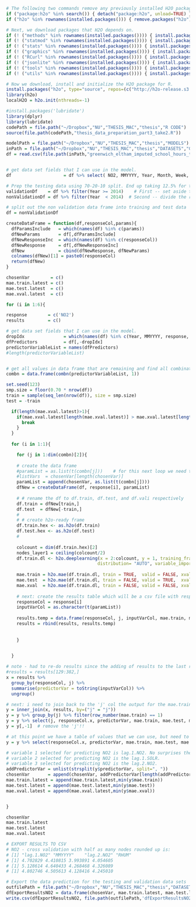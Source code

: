 ```r
# The following two commands remove any previously installed H2O packages for R.
if ("package:h2o" %in% search()) { detach("package:h2o", unload=TRUE) }
if ("h2o" %in% rownames(installed.packages())) { remove.packages("h2o") }

# Next, we download packages that H2O depends on.
if (! ("methods" %in% rownames(installed.packages()))) { install.packages("methods") }
if (! ("statmod" %in% rownames(installed.packages()))) { install.packages("statmod") }
if (! ("stats" %in% rownames(installed.packages()))) { install.packages("stats") }
if (! ("graphics" %in% rownames(installed.packages()))) { install.packages("graphics") }
if (! ("RCurl" %in% rownames(installed.packages()))) { install.packages("RCurl") }
if (! ("jsonlite" %in% rownames(installed.packages()))) { install.packages("jsonlite") }
if (! ("tools" %in% rownames(installed.packages()))) { install.packages("tools") }
if (! ("utils" %in% rownames(installed.packages()))) { install.packages("utils") }

# Now we download, install and initialize the H2O package for R.
install.packages("h2o", type="source", repos=(c("http://h2o-release.s3.amazonaws.com/h2o/rel-tverberg/5/R")))
library(h2o)
localH2O = h2o.init(nthreads=-1)
```



```r
#install.packages('lubridate')
library(dplyr)
library(lubridate)
codePath = file.path("~/Dropbox","NU","THESIS_MAC","thesis","R CODE")
source(file.path(codePath,"thesis_data_preparation_part3_take2.R"))

modelPath = file.path("~/Dropbox","NU","THESIS_MAC","thesis","MODELS") 
inPath = file.path("~/Dropbox","NU","THESIS_MAC","thesis","DATASETS","GROOMED") # Home path
df = read.csv(file.path(inPath,"greenwich_eltham_imputed_school_hours_take2.csv"),na.strings=c("NA"," "))


# get data set fields that I can use in the model. 
df                    = df %>% select( NO2, MMYYYY, Year, Month, Week, Day, TimeHoursNum, BP:WSPD, lag.1.NO:lag.5.WSPD, X5amTo8amSlope.NO2.IMP:min.6.to.8.AM.WSPD.IMP )

# Prep the testing data using 70-20-10 split. End up taking 12.5% for the validation set. This is data that is collected after Jan 2014. 
validationDf    = df %>% filter(Year >= 2014)    # First -- set aside the validation data - i.e. dates/hours after jan 2014
nonValidationDf = df %>% filter(Year  < 2014)  # Second -- divide the remaining df between training and testing using an 80-20 split

# split out the non validation data frame into training and test data
df = nonValidationDf
```




```r

createDataFrame = function(df,responseCol,params){
  dfParamsInclude   = which(names(df) %in% c(params))
  dfNewParams       = df[,dfParamsInclude]
  dfNewResponseInc  = which(names(df) %in% c(responseCol))
  dfNewResponse     = df[,dfNewResponseInc]
  dfNew             = cbind(dfNewResponse, dfNewParams)
  colnames(dfNew)[1] = paste0(responseCol)
  return(dfNew)
}

chosenVar        = c()
mae.train.latest = c()
mae.test.latest  = c()
mae.xval.latest  = c()

for (i in 1:6){

response        = c('NO2')
results         = c()

# get data set fields that I can use in the model. 
dropIdx               = which(names(df) %in% c(Year, MMYYYY, response, chosenVar)) #chosenVar[length(chosenVar)])) #chosenVar))
dfPredictors          = df[,-dropIdx]
predictorVariableList = names(dfPredictors)
#length(predictorVariableList)


# get all values in data frame that are remaining and find all combinations of each --> i changed this to be '1' var added each time so combination no longer needed, but i keep for future ref and change the combination to '1' var.
combn = data.frame(combn(predictorVariableList, 1))

set.seed(123)
smp.size = floor(0.70 * nrow(df))
train = sample(seq_len(nrow(df)), size = smp.size)
test = -train

  if(length(mae.xval.latest)>1){
    if(mae.xval.latest[length(mae.xval.latest)] > mae.xval.latest[length(mae.xval.latest)-1]) {
      break
    }
  }
  
  for (i in 1:1){

    for (j in 1:dim(combn)[2]){  
      
    # create the data frame
    #paramList = as.list(t(combn[j]))    # for this next loop we need to add chosenVar's + 1 from each combn
    #listVars  = chosenVar[length(chosenVar)]
    paramList = append(chosenVar, as.list(t(combn[j])))
    dfNew = createDataFrame(df, response[i], paramList)
     
    # # rename the df to df.train, df.test, and df.vali respectively
    df.train = dfNew[train,]
    df.test  = dfNew[-train,]
    # 
    # # create h2o-ready frame
    df.train.hex <- as.h2o(df.train)
    df.test.hex <- as.h2o(df.test)
    # 
  
    colcount = dim(df.train.hex)[2]
    nodes_layer1 = ceiling(colcount/2)
    df.train.dl <- h2o.deeplearning(x = 2:colcount, y = 1, training_frame = df.train.hex, validation_frame= df.test.hex, hidden=c(nodes_layer1), 
                                   distribution= "AUTO", variable_importances = TRUE, reproducible = TRUE, seed = 1234, nfolds=10) 
  
    mae.train = h2o.mae(df.train.dl, train = TRUE,  valid = FALSE, xval=FALSE)
    mae.test  = h2o.mae(df.train.dl, train = FALSE, valid = TRUE,  xval=FALSE)
    mae.xval  = h2o.mae(df.train.dl, train = FALSE, valid = FALSE, xval=TRUE)
  
    # next: create the results table which will be a csv file with response, inputVariableName(s), mae train, test, and vali as other columns
    responseCol = response[i]
    inputVarCol = as.character(t(paramList))
  
    results.temp = data.frame(responseCol, j, inputVarCol, mae.train, mae.test, mae.xval)  #
    results = rbind(results, results.temp)
  
  
    }

  
  }

# note - had to re-do results since the adding of results to the last results table doesnt work for the 'toString' section.
#results = results[129:382,]
x = results %>%
  group_by(responseCol, j) %>%
  summarise(predictorVar = toString(inputVarCol)) %>%
  ungroup()

# next: i need to join back to the 'j' col the output for the mae.train, mae.test, and mae.vali
y = inner_join(x, results, by=("j" = "j"))
y = y %>% group_by(j) %>% filter(row_number(mae.train) == 1)
y = y %>% select(j, responseCol.x, predictorVar, mae.train, mae.test, mae.xval)
y = y[,-1]  # remove the 'j'!!

# at this point we have a table of values that we can use, but need to select the one var that minimizes the mae.xval
y = y %>% select(responseCol.x, predictorVar, mae.train, mae.test, mae.xval) %>% slice(which.min(mae.xval))

# variable 1 selected for predicting NO2 is lag.1.NO2. No surprises there. The mae.xval is 4.544425 
# variable 2 selected for predicting NO2 is the lag.1.SOLR.                The mae.xval is 4.360116
# variable 3 selected for predicting NO2 is the lag.2.NO2.                 The mae.xval is 4.259163
addPredictorVar = unlist(strsplit(y$predictorVar, split=", "))
chosenVar       = append(chosenVar, addPredictorVar[length(addPredictorVar)]) #y$predictorVar)
mae.train.latest = append(mae.train.latest,min(y$mae.train))
mae.test.latest = append(mae.test.latest,min(y$mae.test))
mae.xval.latest = append(mae.xval.latest,min(y$mae.xval))


}

chosenVar
mae.train.latest
mae.test.latest
mae.xval.latest

# EXPORT RESULTS TO CSV 
# NO2 - cross validation with half as many nodes rounded up is:
# [1] "lag.1.NO2" "MMYYYY"    "lag.2.NO2" "RHUM"     
# [1] 4.702829 4.410815 3.993891 4.054605
# [1] 5.128614 4.640433 4.268468 4.326089
# [1] 4.802746 4.505613 4.128416 4.245010

# Export the data prediction for the testing and validation data sets
outfilePath = file.path("~/Dropbox","NU","THESIS_MAC","thesis","DATASETS","RESULTS", "PREDICTIONS","FORWARD_VAR_PREDICTIONS")
dfExportResultsNO2 = data.frame(chosenVar, mae.train.latest, mae.test.latest, mae.xval.latest, 1)
write.csv(dfExportResultsNO2, file.path(outfilePath,'dfExportResultsNO2.csv')) 


```







<!-- ```{r} -->

<!-- chosenVar             = c() -->
<!-- dropIdx               = which(names(df) %in% c(response, chosenVar)) -->
<!-- dfPredictors          = df[,-dropIdx] -->
<!-- predictorVariableList = names(dfPredictors) -->


<!-- createDataFrame = function(df,responseCol,params){ -->
<!--   dfParamsInclude   = which(names(df) %in% c(params)) -->
<!--   dfNewParams       = df[,dfParamsInclude] -->
<!--   dfNewResponseInc  = which(names(df) %in% c(responseCol)) -->
<!--   dfNewResponse     = df[,dfNewResponseInc] -->
<!--   dfNew             = cbind(dfNewResponse, dfNewParams) -->
<!--   colnames(dfNew)[1] = paste0(responseCol) -->
<!--   return(dfNew) -->
<!-- } -->

<!-- # get all values in data frame that are remaining...  -->
<!-- combn = data.frame(combn(predictorVariableList, 1)) -->


<!-- # separate data into 70-30 split ***** NOTE I HAVEN'T REMOVE THE 2014 DATA ***** -->
<!-- set.seed(123) -->
<!-- smp.size = floor(0.70 * nrow(df)) -->
<!-- train = sample(seq_len(nrow(df)), size = smp.size) -->
<!-- test = -train -->

<!-- results = data.frame() -->


<!-- for (i in 1:1){ -->

<!--   for (j in 1:dim(combn)[2]){   -->

<!--   # create the data frame -->
<!--   paramList = as.list(t(combn[j])) -->
<!--   dfNew = createDataFrame(df, response[i], paramList) -->

<!--   # # rename the df to df.train, df.test, and df.vali respectively -->
<!--   df.train = dfNew[train,] -->
<!--   df.test  = dfNew[-train,] -->
<!--   #  -->
<!--   # # create h2o-ready frame -->
<!--   df.train.hex <- as.h2o(df.train) -->
<!--   df.test.hex <- as.h2o(df.test) -->
<!--   #  -->

<!--   colcount = dim(df.train.hex)[2] -->
<!--   df.train.dl <- h2o.deeplearning(x = 2:2, y = 1, training_frame = df.train.hex, validation_frame= df.test.hex, hidden=c(10),  -->
<!--                                  distribution= "AUTO", variable_importances = TRUE, reproducible = TRUE, seed = 1234, nfolds=10)  -->

<!--   mae.train = h2o.mae(df.train.dl, train = TRUE,  valid = FALSE, xval=FALSE) -->
<!--   mae.test  = h2o.mae(df.train.dl, train = FALSE, valid = TRUE,  xval=FALSE) -->
<!--   mae.xval  = h2o.mae(df.train.dl, train = FALSE, valid = FALSE, xval=TRUE) -->

<!--   # next: create the results table which will be a csv file with response, inputVariableName(s), mae train, test, and vali as other columns -->
<!--   responseCol = response[i] -->
<!--   inputVarCol = as.character(t(paramList)) -->

<!--   results.temp = data.frame(responseCol, j, inputVarCol, mae.train, mae.test, mae.xval)  # -->
<!--   results = rbind(results, results.temp) -->


<!--   } -->


<!-- } -->


<!-- x = results %>% -->
<!--   group_by(responseCol, j) %>% -->
<!--   summarise(predictorVar = toString(inputVarCol)) %>% -->
<!--   ungroup() -->
<!-- x -->

<!-- # next: i need to join back to the 'j' col the output for the mae.train, mae.test, and mae.vali -->
<!-- y = inner_join(x, results, by=("j" = "j")) -->
<!-- y = y %>% group_by(j) %>% filter(row_number(mae.train) == 1) -->
<!-- y = y %>% select(responseCol.x, predictorVar, mae.train, mae.test, mae.xval) -->
<!-- y = y[,-1] -->
<!-- y -->

<!-- # at this point we have a table of values that we can use, but need to select the one var that minimizes the mae.xval -->
<!-- y = y %>% select(responseCol.x, predictorVar, mae.xval) %>% slice(which.min(mae.xval)) -->

<!-- # variable 1 selected for predicting NO2 is lag.1.NO2. No surprises there.  -->
<!-- #The mae.xval is 4.544425.  -->
<!-- # next we need to re-run using the lag.1.NO2 as the first input variable.  -->

<!-- chosenVar = append(chosenVar, y$predictorVar) -->


<!-- ``` -->

<!-- # variable 1 selected for predicting NO2 is lag.1.NO2. No surprises there. The mae.xval is 4.544425.  -->
<!-- # next we need to re-run using the lag.1.NO2 as the first input variable.  -->
<!-- # VARIABLE NUMBER 1: -->
<!-- # responseCol.x = NO2 -->
<!-- # predictorVar  = lag.1.NO2 -->
<!-- # mae.xval    = 4.544425	 -->


<!-- # VARIABLE NUMBER 2 = ? -->
<!-- ```{r} -->


<!-- # get data set fields that I can use in the model.  -->
<!-- dropIdx               = which(names(df) %in% c(response, chosenVar)) -->
<!-- dfPredictors          = df[,-dropIdx] -->
<!-- predictorVariableList = names(dfPredictors) -->

<!-- # get all values in data frame that are remaining...  -->
<!-- combn = data.frame(combn(predictorVariableList, 1)) -->
<!-- #paramList = append(chosenVar, as.list(t(combn[1]))) -->


<!-- set.seed(123) -->
<!-- smp.size = floor(0.70 * nrow(df)) -->
<!-- train = sample(seq_len(nrow(df)), size = smp.size) -->
<!-- test = -train -->

<!-- results = c() -->
<!-- # chosenVar = as.vector(chosenVar) -->

<!-- for (i in 1:1){ -->

<!--   for (j in 1:dim(combn)[2]){   -->

<!--   # create the data frame -->
<!--   #paramList = as.list(t(combn[j]))    # for this next loop we need to add chosenVar's + 1 from each combn -->
<!--   paramList = append(chosenVar, as.list(t(combn[j]))) -->
<!--   dfNew = createDataFrame(df, response[i], paramList) -->

<!--   # # rename the df to df.train, df.test, and df.vali respectively -->
<!--   df.train = dfNew[train,] -->
<!--   df.test  = dfNew[-train,] -->
<!--   #  -->
<!--   # # create h2o-ready frame -->
<!--   df.train.hex <- as.h2o(df.train) -->
<!--   df.test.hex <- as.h2o(df.test) -->
<!--   #  -->

<!--   colcount = dim(df.train.hex)[2] -->
<!--   df.train.dl <- h2o.deeplearning(x = 2:colcount, y = 1, training_frame = df.train.hex, validation_frame= df.test.hex, hidden=c(10),  -->
<!--                                  distribution= "AUTO", variable_importances = TRUE, reproducible = TRUE, seed = 1234, nfolds=10)  -->

<!--   mae.train = h2o.mae(df.train.dl, train = TRUE,  valid = FALSE, xval=FALSE) -->
<!--   mae.test  = h2o.mae(df.train.dl, train = FALSE, valid = TRUE,  xval=FALSE) -->
<!--   mae.xval  = h2o.mae(df.train.dl, train = FALSE, valid = FALSE, xval=TRUE) -->

<!--   # next: create the results table which will be a csv file with response, inputVariableName(s), mae train, test, and vali as other columns -->
<!--   responseCol = response[i] -->
<!--   inputVarCol = as.character(t(paramList)) -->

<!--   results.temp = data.frame(responseCol, j, inputVarCol, mae.train, mae.test, mae.xval)  # -->
<!--   results = rbind(results, results.temp) -->


<!--   } -->


<!-- } -->

<!-- # note - had to re-do results since the adding of results to the last results table doesnt work for the 'toString' section. -->
<!-- #results = results[129:382,] -->
<!-- x = results %>% -->
<!--   group_by(responseCol, j) %>% -->
<!--   summarise(predictorVar = toString(inputVarCol)) %>% -->
<!--   ungroup() -->
<!-- x -->

<!-- # next: i need to join back to the 'j' col the output for the mae.train, mae.test, and mae.vali -->
<!-- y = inner_join(x, results, by=("j" = "j")) -->
<!-- y = y %>% group_by(j) %>% filter(row_number(mae.train) == 1) -->
<!-- y = y %>% select(responseCol.x, predictorVar, mae.train, mae.test, mae.xval) -->
<!-- y = y[,-1]  # remove the 'j'!! -->
<!-- y -->

<!-- # at this point we have a table of values that we can use, but need to select the one var that minimizes the mae.xval -->
<!-- y = y %>% select(responseCol.x, predictorVar, mae.xval) %>% slice(which.min(mae.xval)) -->
<!-- y -->

<!-- # variable 1 selected for predicting NO2 is lag.1.NO2. No surprises there. The mae.xval is 4.544425.  -->
<!-- # variable 2 selected for predicting NO2 is the lag.1.SOLR.                The mae.xval is 4.360116. -->
<!-- chosenVar = as.vector(y$predictorVar) -->
<!-- # chosenVar = c("lag.1.NO2", "lag.1.SOLR")  # had to add manually here as lost Rstudio for temp while -->

<!-- # not right here, but need to make a check here at a future point on whether the mae.xval prior is > mae.xval new. -->
<!-- ``` -->

<!-- # to this point we have selected a 2 variable model for NO2: lag.1.NO2 and lag.1.SOLR.  -->
<!-- # Next: lets create a 3 variable model -->

<!-- ### NEXT START HERE ### -->













